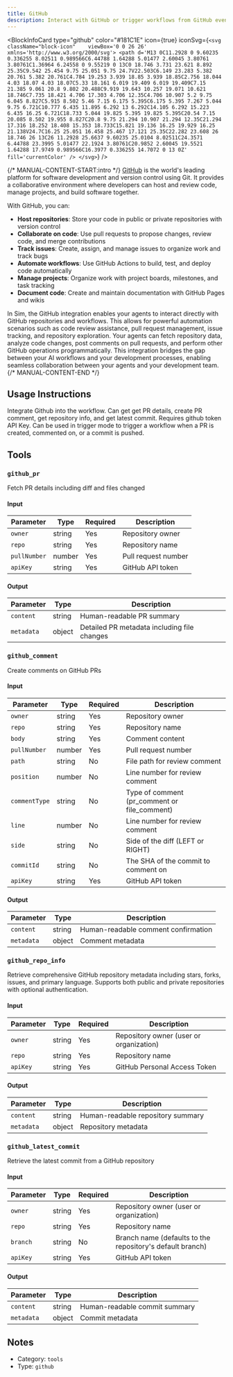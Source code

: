 ```yaml
---
title: GitHub
description: Interact with GitHub or trigger workflows from GitHub events
---
```



<BlockInfoCard 
  type="github"
  color="#181C1E"
  icon={true}
  iconSvg={`<svg className="block-icon"    viewBox='0 0 26 26' xmlns='http://www.w3.org/2000/svg'>
      <path
        d='M13 0C11.2928 0 9.60235 0.336255 8.02511 0.989566C6.44788 1.64288 5.01477 2.60045 3.80761 3.80761C1.36964 6.24558 0 9.55219 0 13C0 18.746 3.731 23.621 8.892 25.35C9.542 25.454 9.75 25.051 9.75 24.7V22.503C6.149 23.283 5.382 20.761 5.382 20.761C4.784 19.253 3.939 18.85 3.939 18.85C2.756 18.044 4.03 18.07 4.03 18.07C5.33 18.161 6.019 19.409 6.019 19.409C7.15 21.385 9.061 20.8 9.802 20.488C9.919 19.643 10.257 19.071 10.621 18.746C7.735 18.421 4.706 17.303 4.706 12.35C4.706 10.907 5.2 9.75 6.045 8.827C5.915 8.502 5.46 7.15 6.175 5.395C6.175 5.395 7.267 5.044 9.75 6.721C10.777 6.435 11.895 6.292 13 6.292C14.105 6.292 15.223 6.435 16.25 6.721C18.733 5.044 19.825 5.395 19.825 5.395C20.54 7.15 20.085 8.502 19.955 8.827C20.8 9.75 21.294 10.907 21.294 12.35C21.294 17.316 18.252 18.408 15.353 18.733C15.821 19.136 16.25 19.929 16.25 21.138V24.7C16.25 25.051 16.458 25.467 17.121 25.35C22.282 23.608 26 18.746 26 13C26 11.2928 25.6637 9.60235 25.0104 8.02511C24.3571 6.44788 23.3995 5.01477 22.1924 3.80761C20.9852 2.60045 19.5521 1.64288 17.9749 0.989566C16.3977 0.336255 14.7072 0 13 0Z'
        fill='currentColor'
      />
    </svg>`}
/>

{/* MANUAL-CONTENT-START:intro */}
[GitHub](https://github.com/) is the world's leading platform for software development and version control using Git. It provides a collaborative environment where developers can host and review code, manage projects, and build software together.

With GitHub, you can:

- **Host repositories**: Store your code in public or private repositories with version control
- **Collaborate on code**: Use pull requests to propose changes, review code, and merge contributions
- **Track issues**: Create, assign, and manage issues to organize work and track bugs
- **Automate workflows**: Use GitHub Actions to build, test, and deploy code automatically
- **Manage projects**: Organize work with project boards, milestones, and task tracking
- **Document code**: Create and maintain documentation with GitHub Pages and wikis

In Sim, the GitHub integration enables your agents to interact directly with GitHub repositories and workflows. This allows for powerful automation scenarios such as code review assistance, pull request management, issue tracking, and repository exploration. Your agents can fetch repository data, analyze code changes, post comments on pull requests, and perform other GitHub operations programmatically. This integration bridges the gap between your AI workflows and your development processes, enabling seamless collaboration between your agents and your development team.
{/* MANUAL-CONTENT-END */}


## Usage Instructions

Integrate Github into the workflow. Can get get PR details, create PR comment, get repository info, and get latest commit. Requires github token API Key. Can be used in trigger mode to trigger a workflow when a PR is created, commented on, or a commit is pushed.



## Tools

### `github_pr`

Fetch PR details including diff and files changed

#### Input

| Parameter | Type | Required | Description |
| --------- | ---- | -------- | ----------- |
| `owner` | string | Yes | Repository owner |
| `repo` | string | Yes | Repository name |
| `pullNumber` | number | Yes | Pull request number |
| `apiKey` | string | Yes | GitHub API token |

#### Output

| Parameter | Type | Description |
| --------- | ---- | ----------- |
| `content` | string | Human-readable PR summary |
| `metadata` | object | Detailed PR metadata including file changes |

### `github_comment`

Create comments on GitHub PRs

#### Input

| Parameter | Type | Required | Description |
| --------- | ---- | -------- | ----------- |
| `owner` | string | Yes | Repository owner |
| `repo` | string | Yes | Repository name |
| `body` | string | Yes | Comment content |
| `pullNumber` | number | Yes | Pull request number |
| `path` | string | No | File path for review comment |
| `position` | number | No | Line number for review comment |
| `commentType` | string | No | Type of comment \(pr_comment or file_comment\) |
| `line` | number | No | Line number for review comment |
| `side` | string | No | Side of the diff \(LEFT or RIGHT\) |
| `commitId` | string | No | The SHA of the commit to comment on |
| `apiKey` | string | Yes | GitHub API token |

#### Output

| Parameter | Type | Description |
| --------- | ---- | ----------- |
| `content` | string | Human-readable comment confirmation |
| `metadata` | object | Comment metadata |

### `github_repo_info`

Retrieve comprehensive GitHub repository metadata including stars, forks, issues, and primary language. Supports both public and private repositories with optional authentication.

#### Input

| Parameter | Type | Required | Description |
| --------- | ---- | -------- | ----------- |
| `owner` | string | Yes | Repository owner \(user or organization\) |
| `repo` | string | Yes | Repository name |
| `apiKey` | string | Yes | GitHub Personal Access Token |

#### Output

| Parameter | Type | Description |
| --------- | ---- | ----------- |
| `content` | string | Human-readable repository summary |
| `metadata` | object | Repository metadata |

### `github_latest_commit`

Retrieve the latest commit from a GitHub repository

#### Input

| Parameter | Type | Required | Description |
| --------- | ---- | -------- | ----------- |
| `owner` | string | Yes | Repository owner \(user or organization\) |
| `repo` | string | Yes | Repository name |
| `branch` | string | No | Branch name \(defaults to the repository's default branch\) |
| `apiKey` | string | Yes | GitHub API token |

#### Output

| Parameter | Type | Description |
| --------- | ---- | ----------- |
| `content` | string | Human-readable commit summary |
| `metadata` | object | Commit metadata |



## Notes

- Category: `tools`
- Type: `github`
